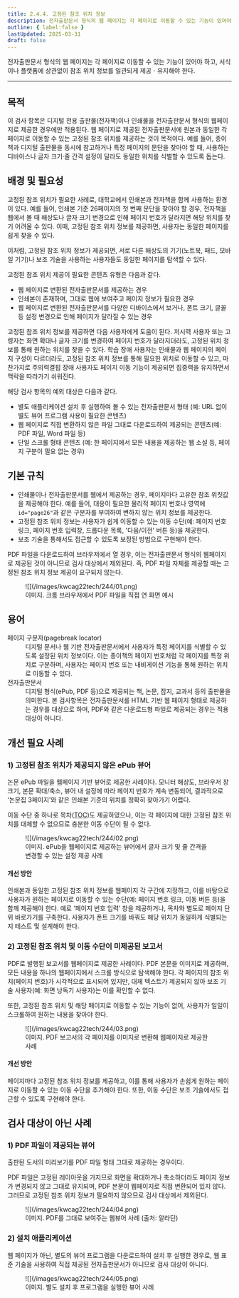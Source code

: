 ```yaml
---
title: 2.4.4. 고정된 참조 위치 정보
description: 전자출판문서 형식의 웹 페이지는 각 페이지로 이동할 수 있는 기능이 있어야 하고, 서식이나 플랫폼에 상관없이 참조 위치 정보를 일관되게 제공ㆍ유지해야 한다.
outline: { label:false }
lastUpdated: 2025-03-31
draft: false
---
```


전자출판문서 형식의 웹 페이지는 각 페이지로 이동할 수 있는 기능이 있어야 하고, 서식이나 플랫폼에 상관없이 참조 위치 정보를 일관되게 제공ㆍ유지해야 한다.
* * *

## 목적
이 검사 항목은 디지털 전용 출판물(전자책)이나 인쇄물을 전자출판문서 형식의 웹페이지로 제공한 경우에만 적용된다. 웹 페이지로 제공된 전자출판문서에 원본과 동일한 각 페이지로 이동할 수 있는 고정된 참조 위치를 제공하는 것이 목적이다. 예를 들어, 종이책과 디지털 출판물을 동시에 참고하거나 특정 페이지의 문단을 찾아야 할 때, 사용하는 디바이스나 글자 크기·줄 간격 설정이 달라도 동일한 위치를 식별할 수 있도록 돕는다.

##	배경 및 필요성
고정된 참조 위치가 필요한 사례로, 대학교에서 인쇄본과 전자책을 함께 사용하는 환경이 있다. 예를 들어, 인쇄본 기준 26페이지의 첫 번째 문단을 찾아야 할 경우, 전자책을 웹에서 볼 때 해상도나 글자 크기 변경으로 인해 페이지 번호가 달라지면 해당 위치를 찾기 어려울 수 있다. 이때, 고정된 참조 위치 정보를 제공하면, 사용자는 동일한 페이지를 쉽게 찾을 수 있다.

이처럼, 고정된 참조 위치 정보가 제공되면, 서로 다른 해상도의 기기(노트북, 패드, 모바일 기기)나 보조 기술을 사용하는 사용자들도 동일한 페이지를 탐색할 수 있다.

고정된 참조 위치 제공이 필요한 콘텐츠 유형은 다음과 같다.
- 웹 페이지로 변환된 전자출판문서를 제공하는 경우
- 인쇄본이 존재하며, 그대로 웹에 보여주고 페이지 정보가 필요한 경우
- 웹 페이지로 변환된 전자출판문서를 다양한 디바이스에서 보거나, 폰트 크기, 글꼴 등 설정 변경으로 인해 페이지가 달라질 수 있는 경우

고정된 참조 위치 정보를 제공하면 다음 사용자에게 도움이 된다. 저시력 사용자 또는 고령자는 화면 확대나 글자 크기를 변경하여 페이지 번호가 달라지더라도, 고정된 위치 정보를 통해 원하는 위치를 찾을 수 있다. 학습 장애 사용자는 인쇄물과 웹 페이지의 페이지 구성이 다르더라도, 고정된 참조 위치 정보를 통해 필요한 위치로 이동할 수 있고, 마찬가지로 주의력결핍 장애 사용자도 페이지 이동 기능이 제공되면 집중력을 유지하면서 맥락을 따라가기 쉬워진다.

해당 검사 항목의 예외 대상은 다음과 같다.
- 별도 애플리케이션 설치 후 실행하여 볼 수 있는 전자출판문서 형태 (예: URL 없이 별도 뷰어 프로그램 사용이 필요한 콘텐츠)
- 웹 페이지로 직접 변환하지 않은 파일 그대로 다운로드하여 제공되는 콘텐츠(예: PDF 파일, Word 파일 등)
- 단일 스크롤 형태 콘텐츠 (예: 한 페이지에서 모든 내용을 제공하는 웹 소설 등, 페이지 구분이 필요 없는 경우)

##	기본 규칙
- 인쇄물이나 전자출판문서를 웹에서 제공하는 경우, 페이지마다 고유한 참조 위칫값을 제공해야 한다. 예를 들어, 대응이 필요한 물리적 페이지 번호나 영역에 `id="page26"`과 같은 구분자를 부여하여 변하지 않는 위치 정보를 제공한다. 
- 고정된 참조 위치 정보는 사용자가 쉽게 이동할 수 있는 이동 수단(예: 페이지 번호 링크, 페이지 번호 입력창, 드롭다운 목록, '다음/이전' 버튼 등)을 제공한다.
- 보조 기술을 통해서도 접근할 수 있도록 보장된 방법으로 구현해야 한다.

<Card title="참고. 다운로드 받은 PDF 파일" icon="open-book">
PDF 파일을 다운로드하여 브라우저에서 열 경우, 이는 전자출판문서 형식의 웹페이지로 제공된 것이 아니므로 검사 대상에서 제외된다. 즉, PDF 파일 자체를 제공할 때는 고정된 참조 위치 정보 제공이 요구되지 않는다.
<figure>
	![](/images/kwcag22tech/244/01.png)
	<figcaption>이미지. 크롬 브라우저에서 PDF 파일을 직접 연 화면 예시</figcaption>
</figure>
</Card>

## 용어
<dl>
	<dt>페이지 구분자(<span lang="en">pagebreak locator</span>)</dt>
	<dd>디지털 문서나 웹 기반 전자출판문서에서 사용자가 특정 페이지를 식별할 수 있도록 설정된 위치 정보이다. 이는 종이책의 페이지 번호처럼 각 페이지를 특정 위치로 구분하며, 사용자는 페이지 번호 또는 내비게이션 기능을 통해 원하는 위치로 이동할 수 있다.</dd>
	<dt>전자출판문서</dt>
	<dd>디지털 형식(ePub, PDF 등)으로 제공되는 책, 논문, 잡지, 교과서 등의 출판물을 의미한다. 본 검사항목은 전자출판문서를 HTML 기반 웹 페이지 형태로 제공하는 경우를 대상으로 하며, PDF와 같은 다운로드형 파일로 제공되는 경우는 적용 대상이 아니다.</dd>
</dl>

## 개선 필요 사례

### 1)	고정된 참조 위치가 제공되지 않은 ePub 뷰어
논문 ePub 파일을 웹페이지 기반 뷰어로 제공한 사례이다. 모니터 해상도, 브라우저 창 크기, 본문 확대/축소, 뷰어 내 설정에 따라 페이지 번호가 계속 변동되어, 결과적으로 ‘논문집 3페이지’와 같은 인쇄본 기준의 위치를 정확히 찾아가기 어렵다.

이동 수단 중 하나로 목차(<abbr title="table of contents" lang="en">TOC</abbr>)도 제공하였으나, 이는 각 페이지에 대한 고정된 참조 위치를 대체할 수 없으므로 충분한 이동 수단이 될 수 없다.

<figure>
	![](/images/kwcag22tech/244/02.png)
	<figcaption>이미지. ePub을 웹페이지로 제공하는 뷰어에서 글자 크기 및 줄 간격을 변경할 수 있는 설정 제공 사례</figcaption>
</figure>

#### 개선 방안
인쇄본과 동일한 고정된 참조 위치 정보를 웹페이지 각 구간에 지정하고, 이를 바탕으로 사용자가 원하는 페이지로 이동할 수 있는 수단(예: 페이지 번호 링크, 이동 버튼 등)을 함께 제공해야 한다. 예로 ‘페이지 번호 입력’ 창을 제공하거나, 목차와 별도로 페이지 단위 바로가기를 구축한다. 사용자가 폰트 크기를 바꿔도 해당 위치가 동일하게 식별되는지 테스트 및 설계해야 한다.

### 2)	고정된 참조 위치 및 이동 수단이 미제공된 보고서
PDF로 발행된 보고서를 웹페이지로 제공한 사례이다. PDF 본문을 이미지로 제공하며, 모든 내용을 하나의 웹페이지에서 스크롤 방식으로 탐색해야 한다. 각 페이지의 참조 위치(페이지 번호)가 시각적으로 표시되어 있지만, 대체 텍스트가 제공되지 않아 보조 기술 사용자(예: 화면 낭독기 사용자)는 이를 확인할 수 없다. 

또한, 고정된 참조 위치 및 해당 페이지로 이동할 수 있는 기능이 없어, 사용자가 일일이 스크롤하여 원하는 내용을 찾아야 한다.

<figure>
	![](/images/kwcag22tech/244/03.png)
	<figcaption>이미지. PDF 보고서의 각 페이지를 이미지로 변환해 웹페이지로 제공한 사례</figcaption>
</figure>

#### 개선 방안
페이지마다 고정된 참조 위치 정보를 제공하고, 이를 통해 사용자가 손쉽게 원하는 페이지로 이동할 수 있는 이동 수단을 추가해야 한다. 또한, 이동 수단은 보조 기술에서도 접근할 수 있도록 구현해야 한다.

##	검사 대상이 아닌 사례
### 1)	PDF 파일이 제공되는 뷰어
출판된 도서의 미리보기를 PDF 파일 형태 그대로 제공하는 경우이다.

PDF 파일은 고정된 레이아웃을 가지므로 화면을 확대하거나 축소하더라도 페이지 정보가 변경되지 않고 그대로 유지되며, PDF 본문이 웹페이지로 직접 변환되어 있지 않다. 그러므로 고정된 참조 위치 정보가 필요하지 않으므로 검사 대상에서 제외된다.

<figure>
	![](/images/kwcag22tech/244/04.png)
	<figcaption>이미지. PDF를 그대로 보여주는 웹뷰어 사례 (출처: 알라딘)</figcaption>
</figure>

### 2)	설치 애플리케이션
웹 페이지가 아닌, 별도의 뷰어 프로그램을 다운로드하여 설치 후 실행한 경우로, 웹 표준 기술을 사용하여 직접 제공된 전자출판문서가 아니므로 검사 대상이 아니다.

<figure>
	![](/images/kwcag22tech/244/05.png)
	<figcaption>이미지. 별도 설치 후 프로그램을 실행한 뷰어 사례</figcaption>
</figure>
